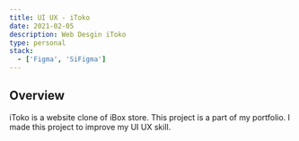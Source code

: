 ```yaml
---
title: UI UX - iToko
date: 2021-02-05
description: Web Desgin iToko
type: personal
stack:
  - ['Figma', 'SiFigma']
---
```


## Overview

iToko is a website clone of iBox store. This project is a part of my portfolio. I made this project to improve my UI UX skill.
